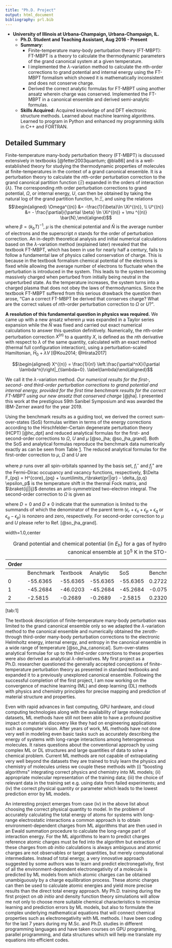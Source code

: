 ```yaml
---
title: "Ph.D. Project"
output: html_document
bibliography: prl.bib
---
```

- **University of Illinois at Urbana-Champaign, Urbana-Champaign, IL.**
  - **Ph.D. Student and Teaching Assistant, Aug 2016 - Present**
  - **Summary**:
      - Finite-temperature many-body perturbation theory (FT-MBPT): FT-MBPT is a theory to calculate the thermodynamic parameters of the grand canonical system at a given temperature. 
      - I implemented the $\lambda$-variation method to  calculate the $n$th-order corrections to grand potential and internal energy using the FT-MBPT formalism which showed it is mathematically inconsistent and does not conserve charge. 
      - Derived the correct analytic formulas for FT-MBPT using another ansatz wherein charge was conserved.
      Implemented the FT-MBPT in a canonical ensemble and derived semi-analytic formulas.
  - **Skills Acquired:**
          Acquired knowledge of \textit{ab initio} and DFT electronic structure methods. Learned about machine learning algorithms. Learned to program in Python and enhanced my programming skills in C++ and FORTRAN.
          

## Detailed Summary


Finite-temperature many-body perturbation theory (FT-MBPT) is discussed
extensively in textbooks [@fetter2003quantum; @bla86] and is a
well-established theory for studying the thermodynamic properties of
molecules at finite-temperatures in the context of a grand canonical
ensemble. It is a perturbation theory to calculate the $n$th-order
perturbation correction to the grand canonical partition function
($\Xi$) expanded in the orders of interaction ($\lambda$). The
corresponding $n$th order perturbation corrections to grand potential,
$\Omega$, or internal energy, $U$, can then be obtained by taking the
natural log of the grand partition function, $\ln \Xi$, and using the
relations 
$$\begin{aligned}
\Omega^{(n)} &= -\frac{1}{\beta}\ln \Xi^{(n)}, \\
U^{(n)} &= - \frac{\partial}{\partial \beta} \ln \Xi^{(n)} + \mu ^{(n)} \bar{N},\end{aligned}$$
where $\beta=(k_b T)^{-1}$, $\mu$ is the chemical potential and
$\bar{N}$ is the average number of electrons and the superscript $n$
stands for the order of perturbation correction. An in-depth theoretical
analysis and initial numerical calculations based on the
$\lambda$-variation method (explained later) revealed that the textbook
FT-MBPT, which has been in use for nearly half a century, fails to
follow a fundamental law of physics called conservation of charge. This
is because in the textbook formalism chemical potential of the electrons
is fixed while allowing the average number of electrons to fluctuate
when the perturbation is introduced in the system. This leads to the
system becoming massively charged when perturbed from initially being
neutral in the unperturbed state. As the temperature increases, the
system turns into a charged plasma that does not obey the laws of
thermodynamics. Since the textbook FT-MBPT suffered from this serious
drawback the question then arose, "Can a correct FT-MBPT be derived that
conserves charge? What are the correct values of $n$th-order
perturbation correction to $\Omega$ or $U$?\".

**A resolution of this fundamental question in physics was required.**
We came up with a new ansatz wherein $\mu$ was expanded in a Taylor
series expansion while the $\bar{N}$ was fixed and carried out exact
numerical calculations to answer this question definitively.
Numerically, the $n$th-order perturbation correction $X^{(n)}$ to a
quantity $X$, is defined as the $n$th derivative with respect to
$\lambda$ of the same quantity, calculated with an exact method (thermal
full configuration interaction), using a perturbation-scaled
Hamiltonian, $\hat{H}_0 + \lambda V$ [@Kou2014; @Hirata2017]

$$\begin{aligned}
X^{(n)} = \frac{1}{n!} \left.\frac{\partial^nX}{\partial \lambda^n}\right|_{\lambda=0}. \label{lambda}\end{aligned}$$

We call it the $\lambda$-variation method. *Our numerical results for
the first-, second- and third-order perturbation corrections to grand
potential and internal energy, provided for the first time benchmark
results for the correct FT-MBPT using our new ansatz that conserved
charge* [@jha]. I presented this work at the prestigious 59th Sanibel
Symposium and was awarded the IBM-Zerner award for the year 2019.

Using the benchmark results as a guiding tool, we derived the correct
sum-over-states (SoS) formulas written in terms of the energy
corrections according to the Hirschfelder--Certain degenerate
perturbation theory (HCPT) [@hc_dpt] and reduced analytical formulas for
the first- and second-order corrections to $\Omega$, $U$ and $\mu$
[@so_jha; @so_jha_grand]. Both the SoS and analytical formulas reproduce
the benchmark data numerically exactly as can be seen from Table
[1](#tab:1){reference-type="ref" reference="tab:1"}. The reduced
analytical formulas for the first-order correction to $\mu$, $\Omega$
and $U$ are

where $p$ runs over all spin-orbitals spanned by the basis set,
$f_i^- \; \text{and} \; f_j^+$ are the Fermi--Dirac occupancy and
vacancy functions, respectively,
$\Delta F_{pq}  = H^{core}_{pq} + \sum\limits_r\braket{pr||qr} - \delta_{p,q} \epsilon_p$
is the temperature shift in the thermal Fock matrix, and
$\braket{ij||ij}$ denotes an anti-symmetrized two-electron integral. The
second-order correction to $\Omega$ is given as

where $D = 0$ and $D \neq 0$ indicate that the summation is limited to
the summands of which the denominator of the parent term
($\epsilon_r + \epsilon_s + \epsilon_p + \epsilon_q \; \text{or} \; \epsilon_q - \epsilon_p$)
is nonzero and zero, respectively. For second-order correction to $\mu$
and $U$ please refer to Ref. [@so_jha_grand].

width=1.0,center

::: {#tab:1}
  Order                                                                                  
  ------- ----------- ---------- ---------- ---------- ----------- ---------- ---------- ---------
          Benchmark   Textbook   Analytic   SoS        Benchmark   Textbook   Analytic   SoS
  0       -55.6365    -55.6365   -55.6365   -55.6365   0.2722      0.2722     0.2722     0.2722
  1       -45.2684    -46.0203   -45.2684   -45.2684   -0.0752     0          -0.0752    -0.0752
  2       -2.5815     -0.2689    -0.2689    -2.5815    0.2320      0          0.2320     0.2320

  : Grand potential and chemical potential (in $E$~h~) for a gas of
  hydrogen fluoride molecules in the grand canonical ensemble at $10^5$
  K in the STO-3G basis set
:::

[\[tab:1\]]{#tab:1 label="tab:1"}

The textbook description of finite-temperature many-body perturbation
was limited to the grand canonical ensemble only so we adapted the
$\lambda$-variation method to the canonical ensemble and numerically
obtained the zeroth- through third-order many-body perturbation
corrections to the electronic Helmholtz energy, internal energy, and
entropy in the canonical ensemble in a wide range of temperature
[@so_jha_canonical]. Sum-over-states analytical formulae for up to the
third-order corrections to these properties were also derived as
analytical $\lambda$-derivatives. My first project as a Ph.D. researcher
questioned the generally accepted conceptions of finite-temperature
perturbation theory as presented in standard textbooks and expanded it
to a previously unexplored canonical ensemble. Following the successful
completion of the first project, I am now working on the convergence of
machine learning (ML) and deep learning (DL) methods with physics and
chemistry principles for precise mapping and prediction of material
structure and properties.

Even with rapid advances in fast computing, GPU hardware, and cloud
computing technologies along with the availability of large molecular
datasets, ML methods have still not been able to have a profound
positive impact on materials discovery like they had on engineering
applications such as computer vision. After years of work, ML methods
have not done very well in modeling even basic tasks such as accurately
describing the energy of systems with long-range interactions among
heterogeneous molecules. It raises questions about the conventional
approach by using complex ML or DL structures and large quantities of
data to solve a chemical problem. Current ML methods are not capable of
extrapolating very well beyond the datasets they are trained to truly
learn the physics and chemistry of molecules unless we couple these
methods with (i) "boosting algorithms\" integrating correct physics and
chemistry into ML models; (ii) appropriate molecular representation of
the training data; (iii) the choice of relevant data in the training set
e.g. using data from failed experiments; and (iv) the correct physical
quantity or parameter which leads to the lowest prediction error by ML
models.

An interesting project emerges from case (iv) in the above list about
choosing the correct physical quantity to model. In the problem of
accurately calculating the total energy of atoms for systems with
long-range electrostatic interactions a common approach is to obtain
environment-dependent charges from ML algorithms that are then used in
an Ewald summation procedure to calculate the long-range part of
interaction energy. For the ML algorithms to learn to predict charges
reference atomic charges must be fed into the algorithm but extraction
of these charges from *ab initio* calculations is always ambiguous and
atomic charges are not observables or target quantities, but merely
computational intermediates. Instead of total energy, a very innovative
approach suggested by some authors was to learn and predict
electronegativity, first of all the environment-dependent
electronegativity of a molecule is predicted by ML models from which
atomic charges can be obtained unambiguously by a charge equilibration
process. These atomic charges can then be used to calculate atomic
energies and yield more precise results than the direct total energy
approach. My Ph.D. training during the first project on *ab initio* and
density function theory simulations will allow me not only to choose
more suitable chemical characteristics to minimize learning and
prediction errors by ML models, but also to formulate the complex
underlying mathematical equations that will connect chemical properties
such as electronegativity with ML methods. I have been coding for the
last 7 years during my M.Sc. and Ph.D. studies in different programming
languages and have taken courses on GPU programming, parallel
programming, and data structures which will help me translate my
equations into efficient codes.
